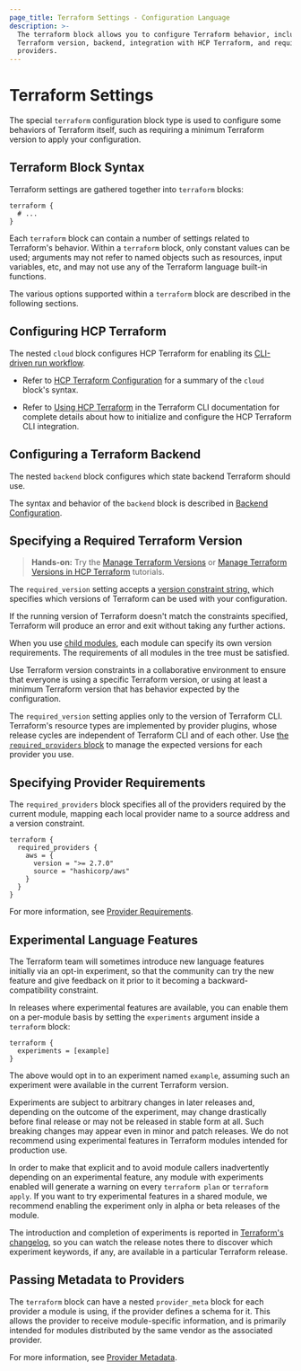 ```yaml
---
page_title: Terraform Settings - Configuration Language
description: >-
  The terraform block allows you to configure Terraform behavior, including the
  Terraform version, backend, integration with HCP Terraform, and required
  providers.
---
```


# Terraform Settings

The special `terraform` configuration block type is used to configure some
behaviors of Terraform itself, such as requiring a minimum Terraform version to
apply your configuration.

## Terraform Block Syntax

Terraform settings are gathered together into `terraform` blocks:

```hcl
terraform {
  # ...
}
```

Each `terraform` block can contain a number of settings related to Terraform's
behavior. Within a `terraform` block, only constant values can be used;
arguments may not refer to named objects such as resources, input variables,
etc, and may not use any of the Terraform language built-in functions.

The various options supported within a `terraform` block are described in the
following sections.

## Configuring HCP Terraform

The nested `cloud` block configures HCP Terraform for enabling its
[CLI-driven run workflow](/terraform/cloud-docs/run/cli).

- Refer to [HCP Terraform Configuration](/terraform/language/settings/cloud) for a summary of the `cloud` block's syntax.

- Refer to [Using HCP Terraform](/terraform/cli/cloud) in the
  Terraform CLI documentation for complete details about how to initialize and configure the HCP Terraform CLI integration.

## Configuring a Terraform Backend

The nested `backend` block configures which state backend Terraform should use.

The syntax and behavior of the `backend` block is described in [Backend
Configuration](/terraform/language/settings/backends/configuration).

## Specifying a Required Terraform Version

> **Hands-on:** Try the [Manage Terraform Versions](/terraform/tutorials/configuration-language/versions)  or [Manage Terraform Versions in HCP Terraform](/terraform/tutorials/cloud/cloud-versions) tutorials.

The `required_version` setting accepts a [version constraint
string,](/terraform/language/expressions/version-constraints) which specifies which versions of Terraform
can be used with your configuration.

If the running version of Terraform doesn't match the constraints specified,
Terraform will produce an error and exit without taking any further actions.

When you use [child modules](/terraform/language/modules), each module can specify its own
version requirements. The requirements of all modules in the tree must be
satisfied.

Use Terraform version constraints in a collaborative environment to
ensure that everyone is using a specific Terraform version, or using at least
a minimum Terraform version that has behavior expected by the configuration.

The `required_version` setting applies only to the version of Terraform CLI.
Terraform's resource types are implemented by provider plugins,
whose release cycles are independent of Terraform CLI and of each other.
Use [the `required_providers` block](/terraform/language/providers/requirements) to manage
the expected versions for each provider you use.

## Specifying Provider Requirements

[inpage-source]: #specifying-provider-requirements

The `required_providers` block specifies all of the providers required by the
current module, mapping each local provider name to a source address and a
version constraint.

```hcl
terraform {
  required_providers {
    aws = {
      version = ">= 2.7.0"
      source = "hashicorp/aws"
    }
  }
}
```

For more information, see [Provider Requirements](/terraform/language/providers/requirements).

## Experimental Language Features

The Terraform team will sometimes introduce new language features initially via
an opt-in experiment, so that the community can try the new feature and give
feedback on it prior to it becoming a backward-compatibility constraint.

In releases where experimental features are available, you can enable them on
a per-module basis by setting the `experiments` argument inside a `terraform`
block:

```hcl
terraform {
  experiments = [example]
}
```

The above would opt in to an experiment named `example`, assuming such an
experiment were available in the current Terraform version.

Experiments are subject to arbitrary changes in later releases and, depending on
the outcome of the experiment, may change drastically before final release or
may not be released in stable form at all. Such breaking changes may appear
even in minor and patch releases. We do not recommend using experimental
features in Terraform modules intended for production use.

In order to make that explicit and to avoid module callers inadvertently
depending on an experimental feature, any module with experiments enabled will
generate a warning on every `terraform plan` or `terraform apply`. If you
want to try experimental features in a shared module, we recommend enabling the
experiment only in alpha or beta releases of the module.

The introduction and completion of experiments is reported in
[Terraform's changelog](https://github.com/hashicorp/terraform/blob/main/CHANGELOG.md),
so you can watch the release notes there to discover which experiment keywords,
if any, are available in a particular Terraform release.

## Passing Metadata to Providers

The `terraform` block can have a nested `provider_meta` block for each
provider a module is using, if the provider defines a schema for it. This
allows the provider to receive module-specific information, and is primarily
intended for modules distributed by the same vendor as the associated provider.

For more information, see [Provider Metadata](/terraform/internals/provider-meta).
